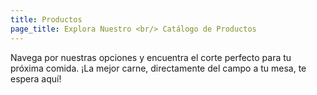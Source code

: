 ```yaml
---
title: Productos
page_title: Explora Nuestro <br/> Catálogo de Productos
---
```

Navega por nuestras opciones y encuentra el corte perfecto para tu próxima comida. ¡La mejor carne, directamente del campo a tu mesa, te espera aquí!
